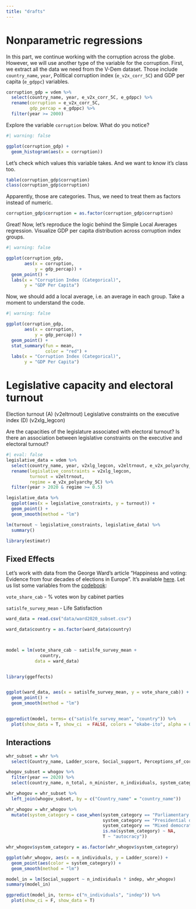 ```yaml
---
title: "drafts"
---
```


# Nonparametric regressions


In this part, we continue working with the corruption across the globe. However, we will use another type of the variable for the corruption. First, we extract all the data we need from the V-Dem dataset. Those include `country_name`, `year`, Political corruption index (`e_v2x_corr_5C`) and GDP per capita (`e_gdppc`) variables.


```r
corruption_gdp = vdem %>%
  select(country_name, year, e_v2x_corr_5C, e_gdppc) %>%
  rename(corruption = e_v2x_corr_5C,
         gdp_percap = e_gdppc) %>%
  filter(year >= 2000)
```

Explore the variable `corruption` below. What do you notice?

```r
#| warning: false

ggplot(corruption_gdp) +
  geom_histogram(aes(x = corruption))
```

Let's check which values this variable takes. And we want to know it's class too.

```r
table(corruption_gdp$corruption)
class(corruption_gdp$corruption)
```

Apparently, those are categories. Thus, we need to treat them as factors instead of numeric.

```r
corruption_gdp$corruption = as.factor(corruption_gdp$corruption)
```

Great! Now, let's reproduce the logic behind the Simple Local Averages regression. Visualize GDP per capita distribution across corruption index groups.

```r
#| warning: false

ggplot(corruption_gdp,
       aes(x = corruption,
           y = gdp_percap)) +
  geom_point() +
  labs(x = "Corruption Index (Categorical)",
       y = "GDP Per Capita")
```

Now, we should add a local average, i.e. an average in each group. Take a moment to understand the code.

```r
#| warning: false

ggplot(corruption_gdp,
       aes(x = corruption,
           y = gdp_percap)) +
  geom_point() +
  stat_summary(fun = mean, 
               color = "red") +
  labs(x = "Corruption Index (Categorical)",
       y = "GDP Per Capita")
```


# Legislative capacity and electoral turnout

Election turnout (A) (v2eltrnout)
Legislative constraints on the executive index (D) (v2xlg_legcon)

Are the capacities of the legislature associated with electoral turnout? Is there an association between legislative constraints on the executive and electoral turnout? 

```r
#| eval: false
legislative_data = vdem %>% 
  select(country_name, year, v2xlg_legcon, v2eltrnout, e_v2x_polyarchy_5C) %>%
  rename(legislative_constraints = v2xlg_legcon,
         turnout = v2eltrnout,
         regime = e_v2x_polyarchy_5C) %>%
  filter(year > 2020 & regime >= 0.5) 

legislative_data %>%
  ggplot(aes(x = legislative_constraints, y = turnout)) +
  geom_point() +
  geom_smooth(method = "lm")

lm(turnout ~ legislative_constraints, legislative_data) %>%
  summary()

library(estimatr)

```



## Fixed Effects

Let's work with data from the George Ward's article "Happiness and voting: Evidence from four decades of elections in Europe". It's available [here](https://doi.org/10.1111/ajps.12492). Let us list some variables from the [codebook](https://doi.org/10.7910/DVN/QWLGGN):

`vote_share_cab` - % votes won by cabinet parties

`satislfe_survey_mean` - Life Satisfaction

```r
ward_data = read.csv("data/ward2020_subset.csv")

ward_data$country = as.factor(ward_data$country)



model = lm(vote_share_cab ~ satislfe_survey_mean +
             country,
           data = ward_data)


library(ggeffects)


ggplot(ward_data, aes(x = satislfe_survey_mean, y = vote_share_cab)) +
  geom_point() +
  geom_smooth(method = "lm")


ggpredict(model, terms= c("satislfe_survey_mean", "country")) %>%
  plot(show_data = T, show_ci  = FALSE, colors = "okabe-ito", alpha = 0.5, line_size = 1) 


```


## Interactions


```r
whr_subset = whr %>%
  select(Country_name, Ladder_score, Social_support, Perceptions_of_corruption, Continent)

whogov_subset = whogov %>%
  filter(year == 2020) %>%
  select(country_name, n_total, n_minister, n_individuals, system_category, indep)

whr_whogov = whr_subset %>%
  left_join(whogov_subset, by = c("Country_name" = "country_name")) 

whr_whogov = whr_whogov %>%
  mutate(system_category = case_when(system_category == "Parliamentary democracy" ~ "democracy",
                                     system_category == "Presidential democracy" ~ "democracy",
                                     system_category == "Mixed democratic" ~ "democracy",
                                     is.na(system_category) ~ NA,
                                     T ~ "autocracy"))

whr_whogov$system_category = as.factor(whr_whogov$system_category)
```


```r
ggplot(whr_whogov, aes(x = n_individuals, y = Ladder_score)) +
  geom_point(aes(color = system_category)) +
  geom_smooth(method = "lm")

model_in = lm(Social_support ~ n_individuals * indep, whr_whogov)
summary(model_in)

ggpredict(model_in, terms= c("n_individuals", "indep")) %>%
  plot(show_ci = F, show_data = T) 

```
